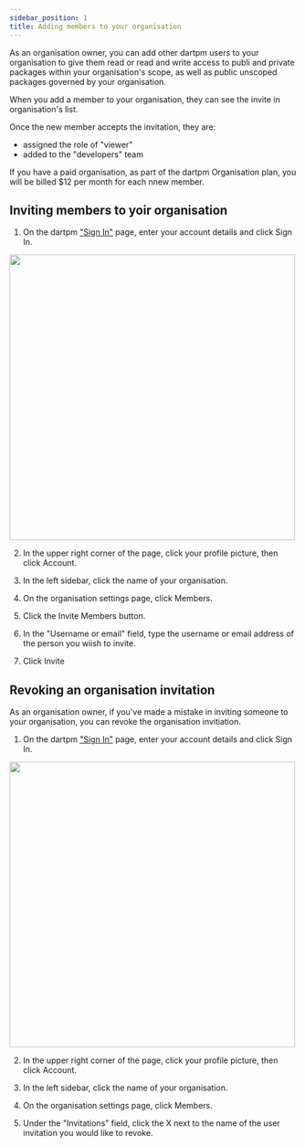 ```yaml
---
sidebar_position: 1
title: Adding members to your organisation
---
```



As an organisation owner, you can add other dartpm users to your organisation to give them read or read and write access to publi and private packages within your organisation's scope, as well as public unscoped packages governed by your organisation.

When you add a member to your organisation, they can see the invite in organisation's list.

Once the new member accepts the invitation, they are:
- assigned the role of "viewer"
- added to the "developers" team

If you have a paid organisation, as part of the dartpm Organisation plan, you will be billed $12 per month for each nnew member. 

## Inviting members to yoir organisation
1. On the dartpm ["Sign In"](https://dartpm.com/login) page, enter your account details and click Sign In.

<img src={loginSignupImg} width="500"/>

2. In the upper right corner of the page, click your profile picture, then click Account.

3. In the left sidebar, click the name of your organisation.

4. On the organisation settings page, click Members.

5. Click the Invite Members button.

6. In the "Username or email" field, type the username or email address of the person you wiish to invite.

7. Click Invite

## Revoking an organisation invitation

As an organisation owner, if you've made a mistake in inviting someone to your organisation, you can revoke the organisation invitiation. 

1. On the dartpm ["Sign In"](https://dartpm.com/login) page, enter your account details and click Sign In.

<img src={loginSignupImg} width="500"/>

2. In the upper right corner of the page, click your profile picture, then click Account.

3. In the left sidebar, click the name of your organisation.

4. On the organisation settings page, click Members.

5. Under the "Invitations" field, click the X next to the name of the user invitation you would like to revoke. 
